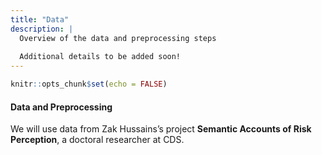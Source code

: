 ```yaml
---
title: "Data"
description: |
  Overview of the data and preprocessing steps
  
  Additional details to be added soon!
---
```


```r
knitr::opts_chunk$set(echo = FALSE)
```

#### Data and Preprocessing

We will use data from Zak Hussains's project **Semantic Accounts of Risk Perception**, a doctoral researcher at CDS.
